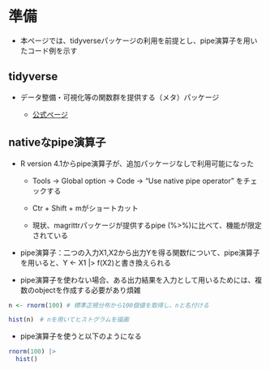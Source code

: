 # 準備

- 本ページでは、tidyverseパッケージの利用を前提とし、pipe演算子を用いたコード例を示す

## tidyverse

- データ整備・可視化等の関数群を提供する（メタ）パッケージ

  - [公式ページ](https://www.tidyverse.org/learn/)

## nativeなpipe演算子

- R version 4.1からpipe演算子が、追加パッケージなしで利用可能になった

  - Tools -> Global option -> Code -> "Use native pipe operator" をチェックする
  
  - Ctr + Shift + mがショートカット
  
  - 現状、magrittrパッケージが提供するpipe (%>%)に比べて、機能が限定されている

- pipe演算子：二つの入力X1,X2から出力Yを得る関数fについて、pipe演算子を用いると、Y <- X1 |> f(X2)と書き換えられる

- pipe演算子を使わない場合、ある出力結果を入力として用いるためには、複数のobjectを作成する必要があり煩雑

```r
n <- rnorm(100) # 標準正規分布から100個値を取得し、nと名付ける

hist(n)　# nを用いてヒストグラムを描画
```

- pipe演算子を使うと以下のようになる

```r
rnorm(100) |> 
  hist()
```
